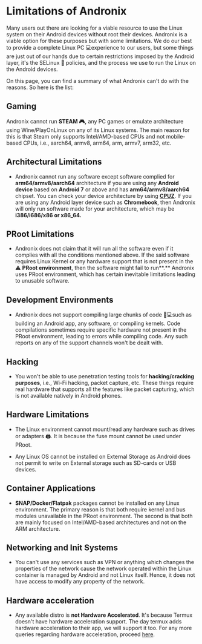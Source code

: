 # Limitations of Andronix
Many users out there are looking for a viable resource to use the Linux system on their Android devices without root their
devices. Andronix is a viable option for these purposes but with some limitations. We do our best to provide a complete
Linux PC 💻experience to our users, but some things are just out of our hands due to certain restrictions imposed by the
Android layer, it's the SELinux 🔐 policies, and the process we use to run the Linux on the Android devices.

On this page, you can find a summary of what Andronix can't do with the reasons. So here is the list:

## Gaming

Andronix cannot run **STEAM 🎮,** any PC games or emulate architecture using Wine/PlayOnLinux on any of its Linux
systems. The main reason for this is that Steam only supports Intel/AMD-based CPUs and not mobile-based CPUs, i.e.,
aarch64, armv8, arm64, arm, armv7, arm32, etc.

## Architectural Limitations

* Andronix cannot run any software except software complied for **arm64/armv8/aarch64** architecture if you are using any **Android device** based on **Android 7** or above and has **arm64/armv8/aarch64** chipset. You can check your device architecture by using [**CPUZ**](https://play.google.com/store/apps/details?id=com.cpuid.cpu_z). If you are using any Android layer device such as **Chromebook**, then Andronix will only run software made for your architecture, which may be **i386/i686/x86 or x86\_64.**

## PRoot Limitations

* Andronix does not claim that it will run all the software even if it complies with all the conditions mentioned above.
  If the said software requires Linux Kernel or any hardware support that is not present in the ⚠ **PRoot environment**,
  then the software might fail to run**.**
  Andronix uses PRoot environment, which has certain inevitable limitations leading to unusable software.

## Development Environments

* Andronix does not support compiling large chunks of code 👩💻such as building an Android app, any software, or compiling kernels. Code compilations sometimes require specific hardware not present in the PRoot environment, leading to errors while compiling code. Any such reports on any of the support channels won't be dealt with.

## Hacking

* You won't be able to use penetration testing tools for **hacking/cracking purposes**, i.e., Wi-Fi hacking, packet capture, etc. These things require real hardware that supports all the features like packet capturing, which is not available natively in Android phones.

## Hardware Limitations

* The Linux environment cannot mount/read any hardware such as drives or adapters 🖨. It is because the fuse mount
  cannot be used under PRoot.


* Any Linux OS cannot be installed on External Storage as Android does not permit to write on External storage such as SD-cards or USB devices.

## Container Applications

* **SNAP/Docker/Flatpak** packages cannot be installed on any Linux environment. The primary reason is that both require kernel and bus modules unavailable in the PRoot environment. The second is that both are mainly focused on
  Intel/AMD-based architectures and not on the ARM architecture.

## Networking and Init Systems

* You can't use any services such as VPN or anything which changes the properties of the network cause the network operated within the Linux container is managed by Android and not Linux itself. Hence, it does not have access to modify any property of the network.

## Hardware acceleration

* Any available distro is **not Hardware Accelerated**. It's because Termux doesn't have hardware acceleration support.
  The day termux adds hardware acceleration to their app, we will support it too. For any more queries regarding
  hardware acceleration, proceed [here](https://gitter.im/termux/termux).

